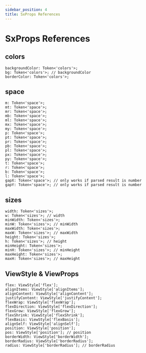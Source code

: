 ```yaml
---
sidebar_position: 4
title: SxProps References
---
```



# SxProps References

## colors

```tsx
backgroundColor: Token<'colors'>;
bg: Token<'colors'>; // backgroundColor
borderColor: Token<'colors'>;
```

## space

```tsx
m: Token<'space'>;
mt: Token<'space'>;
mr: Token<'space'>;
mb: Token<'space'>;
ml: Token<'space'>;
mx: Token<'space'>;
my: Token<'space'>;
p: Token<'space'>;
pt: Token<'space'>;
pr: Token<'space'>;
pb: Token<'space'>;
pl: Token<'space'>;
px: Token<'space'>;
py: Token<'space'>;
t: Token<'space'>;
r: Token<'space'>;
b: Token<'space'>;
l: Token<'space'>;
gapX: Token<'space'>; // only works if parsed result is number
gapY: Token<'space'>; // only works if parsed result is number
```

## sizes

```tsx
width: Token<'sizes'>;
w: Token<'sizes'>; // width
minWidth: Token<'sizes'>;
minW: Token<'sizes'>; // minWidth
maxWidth: Token<'sizes'>;
maxW: Token<'sizes'>; // maxWidth
height: Token<'sizes'>;
h: Token<'sizes'>; // height
minHeight: Token<'sizes'>;
minH: Token<'sizes'>; // minHeight
maxHeight: Token<'sizes'>;
maxH: Token<'sizes'>; // maxHeight
```

## ViewStyle & ViewProps

```tsx
flex: ViewStyle['flex'];
alignItems: ViewStyle['alignItems'];
alignContent: ViewStyle['alignContent'];
justifyContent: ViewStyle['justifyContent'];
flexWrap: ViewStyle['flexWrap'];
flexDirection: ViewStyle['flexDirection'];
flexGrow: ViewStyle['flexGrow'];
flexShrink: ViewStyle['flexShrink'];
flexBasis: ViewStyle['flexBasis'];
alignSelf: ViewStyle['alignSelf'];
position: ViewStyle['position'];
pos: ViewStyle['position']; // position
borderWidth: ViewStyle['borderWidth'];
borderRadius: ViewStyle['borderRadius'];
radius: ViewStyle['borderRadius']; // borderRadius
```